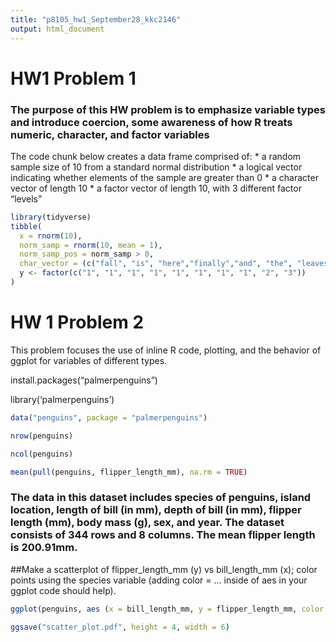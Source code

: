 ```yaml
---
title: "p8105_hw1_September28_kkc2146"
output: html_document
---
```


# HW1 Problem 1
### The purpose of this HW problem is to emphasize variable types and introduce coercion, some awareness of how R treats numeric, character, and factor variables 

The code chunk below creates a data frame comprised of: 
* a random sample size of 10 from a standard normal distribution 
* a logical vector indicating whether elements of the sample are greater than 0 
* a character vector of length 10 
* a factor vector of length 10, with 3 different factor "levels" 

```r
library(tidyverse)
tibble(
  x = rnorm(10), 
  norm_samp = rnorm(10, mean = 1),
  norm_samp_pos = norm_samp > 0,
  char_vector = (c("fall", "is", "here","finally","and", "the", "leaves", "will","be", "pretty")),
  y <- factor(c("1", "1", "1", "1", "1", "1", "1", "1", "2", "3"))
)
```

# HW 1 Problem 2 
This problem focuses the use of inline R code, plotting, and the behavior of ggplot for variables of different types.

install.packages("palmerpenguins")

library('palmerpenguins')

```r
data("penguins", package = "palmerpenguins")
```

```r
nrow(penguins)
```

```r
ncol(penguins)
```

```r
mean(pull(penguins, flipper_length_mm), na.rm = TRUE)
```
### The data in this dataset includes species of penguins, island location, length of bill (in mm), depth of bill (in mm), flipper length (mm), body mass (g), sex, and year. The dataset consists of 344 rows and 8 columns. The mean flipper length is 200.91mm. 

##Make a scatterplot of flipper_length_mm (y) vs bill_length_mm (x); color points using the species variable (adding color = ... inside of aes in your ggplot code should help).

```r
ggplot(penguins, aes (x = bill_length_mm, y = flipper_length_mm, color = species)) + geom_point(alpha = 0.5, size = 2)
```
```r
ggsave("scatter_plot.pdf", height = 4, width = 6)
```



